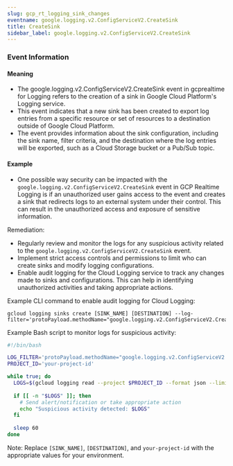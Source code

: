 ```yaml
--- 
slug: gcp_rt_logging_sink_changes
eventname: google.logging.v2.ConfigServiceV2.CreateSink
title: CreateSink
sidebar_label: google.logging.v2.ConfigServiceV2.CreateSink
---
```

                       
### Event Information

#### Meaning

- The google.logging.v2.ConfigServiceV2.CreateSink event in gcprealtime for Logging refers to the creation of a sink in Google Cloud Platform's Logging service.
- This event indicates that a new sink has been created to export log entries from a specific resource or set of resources to a destination outside of Google Cloud Platform.
- The event provides information about the sink configuration, including the sink name, filter criteria, and the destination where the log entries will be exported, such as a Cloud Storage bucket or a Pub/Sub topic.

#### Example

- One possible way security can be impacted with the `google.logging.v2.ConfigServiceV2.CreateSink` event in GCP Realtime Logging is if an unauthorized user gains access to the event and creates a sink that redirects logs to an external system under their control. This can result in the unauthorized access and exposure of sensitive information.

Remediation:
- Regularly review and monitor the logs for any suspicious activity related to the `google.logging.v2.ConfigServiceV2.CreateSink` event.
- Implement strict access controls and permissions to limit who can create sinks and modify logging configurations.
- Enable audit logging for the Cloud Logging service to track any changes made to sinks and configurations. This can help in identifying unauthorized activities and taking appropriate actions.

Example CLI command to enable audit logging for Cloud Logging:
```
gcloud logging sinks create [SINK_NAME] [DESTINATION] --log-filter='protoPayload.methodName="google.logging.v2.ConfigServiceV2.CreateSink"'
```

Example Bash script to monitor logs for suspicious activity:
```bash
#!/bin/bash

LOG_FILTER='protoPayload.methodName="google.logging.v2.ConfigServiceV2.CreateSink"'
PROJECT_ID='your-project-id'

while true; do
  LOGS=$(gcloud logging read --project $PROJECT_ID --format json --limit 10 --order asc --filter "$LOG_FILTER")
  
  if [[ -n "$LOGS" ]]; then
    # Send alert/notification or take appropriate action
    echo "Suspicious activity detected: $LOGS"
  fi
  
  sleep 60
done
```

Note: Replace `[SINK_NAME]`, `[DESTINATION]`, and `your-project-id` with the appropriate values for your environment.


 